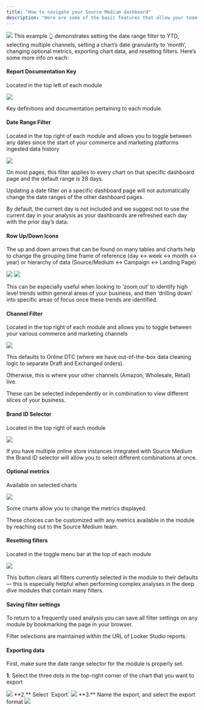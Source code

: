 ```yaml
---
title: "How to navigate your Source Medium dashboard"
description: "Here are some of the basic features that allow your team to quickly navigate your data within Source Medium:"
---
```


<Frame type="glass">
    <img src="https://i.imgur.com/9Z6ghvv.gif"/>
</Frame>
This example 👆 demonstrates setting the date range filter to YTD, selecting multiple channels, setting a chart’s date 
granularity to ‘month’, changing optional metrics, exporting chart data, and resetting filters. Here’s some more info on each:

#### Report Documentation Key
Located in the top left of each module
<Frame type="glass">
    <img src="/images/report-documentation-key.avif"/>
</Frame>


Key definitions and documentation pertaining to each module.

#### Date Range Filter
Located in the top right of each module and allows you to toggle between any dates since the start of your commerce and 
marketing platforms ingested data history
<Frame type="glass">
    <img src="/images/date-range-filter.avif"/>
</Frame>

On most pages, this filter applies to every chart on that specific dashboard page and the default range is 28 days.

Updating a date filter on a specific dashboard page will not automatically change the date ranges of the other dashboard pages.

By default, the current day is not included and we suggest not to use the current day in your analysis as your dashboards are 
refreshed each day with the prior day’s data.

#### Row Up/Down Icons
The up and down arrows that can be found on many tables and charts help to change the grouping time frame of reference 
(day ↔  week ↔  month ↔  year) or hierarchy of data (Source/Medium ↔  Campaign ↔  Landing Page)

<Frame caption="Chart at the day level">
    <img src="/images/chart-on-weekly-granularity.avif"/>
</Frame>

<Frame caption="Same chart after clicking Drill up arrow (weekly granularity)">
    <img src="/images/row-up-down-icons.avif"/>
</Frame>

<Tip>This can be especially useful when looking to ‘zoom out’ to identify high level trends within general areas of your business, 
and then ‘drilling down’ into specific areas of focus once these trends are identified.</Tip>

#### Channel Filter
Located in the top right of each module and allows you to toggle between your various commerce and marketing channels 
<Frame type="glass">
    <img src="/images/channel-filter.avif"/>
</Frame>

This defaults to Online DTC (where we have out-of-the-box data cleaning logic to separate Draft and Exchanged orders).

Otherwise, this is where your other channels (Amazon, Wholesale, Retail) live.

These can be selected independently or in combination to view different slices of your business.

#### Brand ID Selector
Located in the top right of each module
<Frame type="glass">
    <img src="/images/brand-id-selector.avif"/>
</Frame>

If you have multiple online store instances integrated with Source Medium the Brand ID selector will allow you to select different 
combinations at once.

#### Optional metrics
Available on selected charts
<Frame type="glass">
    <img src="/images/optional-metrics-selector.avif"/>
</Frame>

Some charts allow you to change the metrics displayed. 

These choices can be customized with any metrics available in the module by reaching out to the Source Medium team.

#### Resetting filters
Located in the toggle menu bar at the top of each module
<Frame type="glass">
    <img src="/images/reset-current-filters.avif"/>
</Frame>

This button clears all filters currently selected in the module to their defaults — this is especially helpful when performing complex 
analyses in the deep dive modules that contain many filters.

#### Saving filter settings
To return to a frequently used analysis you can save all filter settings on any module by bookmarking the page in your browser.  

Filter selections are maintained within the URL of Looker Studio reports.

#### Exporting data

First, make sure the date range selector for the module is properly set.

**1.** Select the three dots in the top-right corner of the chart that you want to export
<Frame>
    <img src="/images/exporting-looker-data-step-1.avif"/>
</Frame>
**2.** Select `Export`
<Frame>
    <img src="/images/exporting-looker-data-step-2.avif"/>
</Frame>
**3.** Name the export, and select the export format
<Frame>
    <img src="/images/exporting-looker-data-step-3.avif"/>
</Frame>